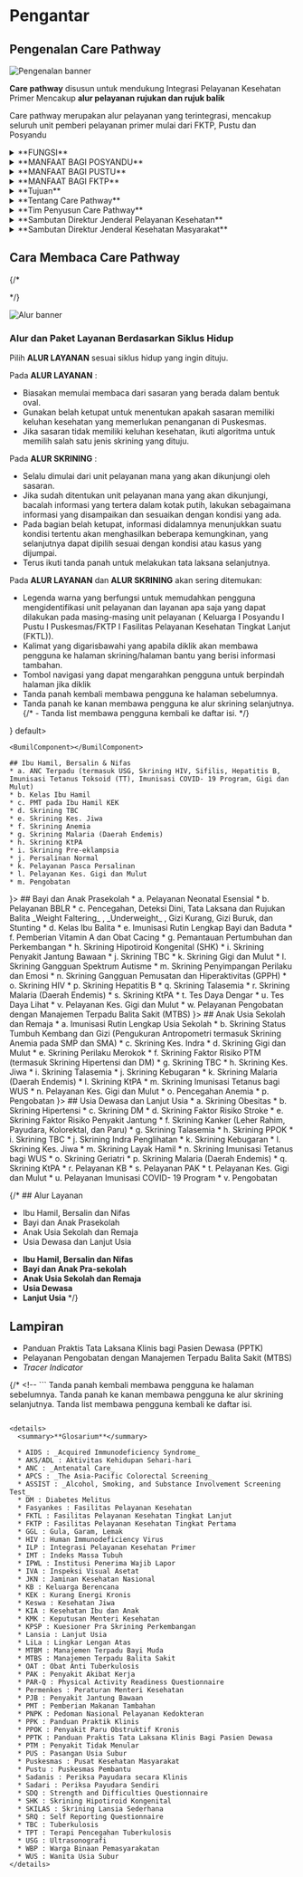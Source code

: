 
# Pengantar
 

## Pengenalan Care Pathway

![Pengenalan banner](/cp/PDF1_SVG2.svg)

**Care pathway** disusun untuk mendukung Integrasi Pelayanan Kesehatan Primer Mencakup **alur pelayanan** **rujukan dan rujuk balik**

Care pathway merupakan alur pelayanan yang terintegrasi, mencakup seluruh unit pemberi pelayanan primer mulai dari FKTP, Pustu dan Posyandu

<details>
  <summary>**FUNGSI**</summary>

  Tools praktis bagi tenaga Puskesmas dan jaringannya (tenaga kesehatan dan kader) dalam pemberian pelayanan sesuai dengan siklus hidup
</details>

<details>
  <summary>**MANFAAT BAGI POSYANDU**</summary>

  Acuan kader posyandu dalam melakukan kunjungan rumah, edukasi, deteksi, dan pemantauan
</details>

<details>
  <summary>**MANFAAT BAGI PUSTU**</summary>

  Acuan dalam pelayanan kesehatan sesuai dengan kemampuan pelayanan di Pustu
</details>
<details>
  <summary>**MANFAAT BAGI FKTP**</summary>

  Melakukan pelayanan komprehensif sesuai standar dan kompetensi, acuan dalam penyusunan SPO dan pembinaan ke jaringan dibawahnya
</details>
<details>
  <summary>**Tujuan**</summary>

  1. Meningkatkan kualitas pelayanan yang berkesinambungan sesuai siklus hidup.
  2. Meningkatkan kemampuan dalam deteksi dini dan risiko penanganan dini.
  3. Meningkatkan hasil patient safety dan kenyamanan pasien.
  4. Optimalisasi penggunaan sumber daya.
</details>

<details>
  <summary>**Tentang Care Pathway**</summary>

  Latar belakang disusunnya Care Pathway karena adanya Transformasi Layanan Primer yang dilaksanakan dalam bentuk Integrasi Pelayanan Kesehatan  Primer  sebagai  salah  satu  fokus  penguatan  layanan  primer. Untuk  memenuhi  kebutuhan  pelayanan  masyarakat  di  setiap  siklus kehidupan  yang  mudah  diakses,  komprehensif,  berkualitas,  dan  terjangkau  sampai  pada  tingkat  masyarakat,  keluarga  dan  individu,  telah diterbitkan Keputusan Menteri Kesehatan Nomor 2015 Tahun 2023 tentang Petunjuk Teknis Integrasi Pelayanan Kesehatan Primer.
  
  Care Pathway merupakan alur bagi penyedia pelayanan kesehatan yang menggambarkan keterkaitan antara unit pelayanan di pelayanan primer  dan  pemberian  pelayanan  sesuai  dengan  kewenangan  dan  kompetensi  masing-masing  unit  pelayanan.  Care  Pathway  ini  disusun mengacu  pada  Petunjuk  Teknis  Integrasi  Pelayanan  Kesehatan  Primer  dan  telah  mendapatkan  masukan  dari  berbagai  lintas  program  di Kementerian Kesehatan, Organisasi Profesi dan Praktisi Kesehatan. Care Pathway yang dihadirkan sesuai dengan paket layanan dalam Integrasi Pelayanan Kesehatan Primer yang harus diberikan kepada masyarakat sesuai dengan siklus kehidupan dan dilengkapi dengan informasi tentang materi edukasi sebagai pendukung.
  
  Dengan tersedianya Care Pathway dalam Integrasi Pelayanan Kesehatan Primer ini, diharapkan tenaga kesehatan di FKTP maupun kader dapat memahami kegiatan-kegiatan pelayanan yang dapat diberikan di masing-masing unit pelayanan dan dapat menjalankan rujukan horizontal, rujukan vertikal maupun melakukan tata laksana rujukan balik dengan baik. Dalam Care Pathway ini, unit pelayanan dibedakan dengan warna-warna yang berbeda untuk memudahkan para pembaca mengidentifikasi unit pelayanan mana yang akan dikunjungi dan layanan apa saja yang terdapat pada unit pelayanan tersebut.
</details>

<details>
  <summary>**Tim Penyusun Care Pathway**</summary>
  
  Ucapan terima kasih disampaikan kepada semua pihak dan kontributor yang terlibat dalam pembahasan selama penyusunan Care Pathway ini:
  
  Pengarah: dr. Obrin Parulian, M.Kes (Direktur Pelayanan Kesehatan Primer)
  
  <details>
    <summary>Tim Penyusun:</summary>
    
    dr. Upik Rukmini, MKM; dr. Adi Pamungkas; dr. Gita Swisari, MKM; Sarto S.Kom, MKM; dr. Wing Irawati; drg. Naneu Retna Arfani; drg. Aditia Putri; dr. Era Renjana Diskamara; dr. Anandini Nindya Lestari Umar; dr. Vitis Finivera Syafitriningrum; dr. Saddam Adriansyah Sudarsono; Sri Nuraini, SKM; dr. Nadia Adelin; dr. Barbarani Satriyani Hayyu; dr. Siti Hardianty Yarika; Yuanita Rizky Inggarputri, SKM; Junetta Dirgahayu, SKM; Endro Kahono, SKM, M.Kes
  </details>
  
  <details>
    <summary>Kontributor (dalam urutan abjad):</summary>
    
    dr. Bertharia Romauli Sinaga (Dit. Gizi & KIA); Bunga M. Datu Linggi, SKM, M.Kes (Dit. P2PM); Cicilia Nurteta, SKM, M.Kes (Dit. P2PTM); dr. Cornelia Kelyombar (Dit. Pengelolaan Imunisasi); Dahlia Hutagaol, SKM, M.Kes (Dit. Gizi & KIA); dr. Edduwar Idul Riyadi, Sp.KJ (Dit. Kesehatan Jiwa); dr. Elcha Leonard (Sekretariat Komnas KIPI); dr. Endang Budi Hastuti (Dit. Pengelolaan Imunisasi); Evi Firna, SKM (Dit. Kesehatan Jiwa); dr. Farsely Mranani, MKM (Dit. Gizi & KIA); dr. Fatchanuraliyah, MKM (Dit. P2PTM); dr. Florentine Marthatilova (Dit. Gizi & KIA); dr. Fristika Mildya, M.K.K.K (Dit. Pengelolaan Imunisasi); dr. Herbert Sidabutar, Sp.KJ (Dit. Kesehatan Jiwa); dr. Iis Afandi (Dit. P2PTM); Inge Yuliane Susianto, S.Gz (Dit. Takel Kesmas); dr. Lily Banonah Rivai, M.Epid (Dit. Pengelolaan Imunisasi); Muhammad Rizka, S. Or. (Dit. UPL); Nanda Indah Permatasari, S.Gz (Dit. Gizi & KIA); dr. Nindya Savitri, MKM (Dit. UPL); Nurasni, SKM (Dit. P2PM); Nurul Badriyah, SKM (Dit. P2PM); dr. Pratano (Dit. P2PTM); dr. Prihandriyo Sri Hijranti, M. Epid (Dit. P2PTM); Putra Fajar Angkasa, SKM (Sekretariat Komnas KIPI); dr. Rainy Fathiyah, MKM (Dit. P2PTM); Ratih Oktri Nanda, SKM (Dit. Pengelolaan Imunisasi); dr. Ratna B. Hapsari, MKM (Dit. P2PM); dr. Rima Damayanti, M.Kes (Dit. Takel Kesmas); dr. Rivani Noor, MKM (Dit. Gizi & KIA); dr. Sherli Karolina, MKM (Dit. Pengelolaan Imunisasi); dr. Solihah Widyastuti, M.Epid (Dit. Pengelolaan Imunisasi); Sri Drisna Dewi, SKM, MPH (Dit. P2PM); dr. Sylviana Andinisari, MSc (Dit. P2PTM); dr. Theresia Sandra Diah Ratih, MHA (Dit. P2PTM);  dr.  Tiersa  Vera  Junita,  M.Epid  (Dit.  P2PTM);  dr.  Tiffany  Tiara  Pakasi,  MA  (Dit.  P2PM);  dr.  Uswatun  Hasanah,  M.Epid  (Dit.  P2PTM);  dr.  Yunita Arihandayani (Dit. Keswa)
  </details>
</details>

<details>
  <summary>**Sambutan Direktur Jenderal Pelayanan Kesehatan**</summary>
  
  
  Puji syukur kami ucapkan kehadirat Tuhan Yang Maha Esa karena atas limpahan rahmat-Nya, kita telah menyelesaikan Dokumen Manajemen Alur Pelayanan Kesehatan (Care Pathway) di Fasilitas Pelayanan Kesehatan Tingkat Pertama (FKTP). Dokumen ini terdiri dari dua bagian yaitu Alur Pelayanan (Care Pathway) mulai dari pelayanan promotif, preventif, dan skrining berdasarkan siklus hidup dan Alur Manajemen Kasus Klinis di FKTP menggunakan pendekatan gejala.
  
  Dokumen ini disusun untuk melengkapi buku petunjuk teknis Integrasi Pelayanan Kesehatan Primer yang disusun dalam bentuk alur untuk memberi acuan kepada dokter dan tenaga kesehatan dalam memberikan pelayanan di berbagai pelayanan primer dan jaringan di bawahnya secara komprehensif. Selanjutnya manajemen kasus  klinis  dibuat  dalam  bentuk  alur  klinis  yang  membantu  dokter  dan  tenaga  kesehatan  dalam  melakukan  penatalaksanaan  kasus  dari  gejala,  melakukan pemeriksaan, mendapatkan diagnosis yang tepat dan merencanakan terapi sesuai dengan kompetensi dan melakukan rujukan serta pelayanan rujuk balik.
  
  Manajemen Alur Pelayanan Kesehatan (Care Pathway) dapat dimulai di Posyandu, Puskesmas Pembantu (Pustu), Puskesmas, atau FKTP lainnya dengan melakukan edukasi, konseling, dan skrining sesuai kebutuhan pasien dan sesuai dengan kompetensi tenaga kesehatan yang memberikan pelayanan. Untuk tata laksana kasus hasil skrining yang positif atau pasien dengan keluhan atau gejala, dilakukan di FKTP yang memiliki dokter dengan menggunakan alur klinis.
  
  Alur klinis sebagai bagian dari Care Pathway ini disusun berdasarkan gejala, karena sebagai fasilitas pelayanan kesehatan kontak pertama, pasien biasanya datang ke FKTP dengan gejala atau keluhan, jadi sebagai titik awal penanganan pasien diawali dari gejala atau keluhan untuk skrining cepat, menegakkan diagnosis setelah melakukan pemeriksaan dan rencana tatalaksana pasien. Dokter akan diarahkan untuk mendapatkan diagnosis yang tepat dengan pendekatan berdasarkan gejala atau  keluhan  pasien.  Diawali  dengan  menilai  apakah  terdapat  tanda  kegawatdaruratan  dan  menanganinya.  Selanjutnya  melakukan  pemeriksaan  fisik  dan pemeriksaan penunjang sampai ditemukan diagnosis yang tepat dan merencanakan terapi sesuai diagnosis dan sesuai dengan kompetensi serta menentukan kapan pasien harus dirujuk.
  
  Manajemen Alur Pelayanan Kesehatan (Care Pathway) yang dilengkapi dengan alur klinis ini disusun mengacu pada standar pelayanan yang sudah ada seperti PNPK dan PPK dan pedoman lain yang berlaku. Alur pelayanan ini bersifat dinamis dan dapat dilakukan perbaikan secara berkala sesuai dengan kemajuan ilmu pengetahun dan kebutuhan kesehatan sehingga saran dan masukan dari para pengguna akan sangat bermanfaat demi perbaikan buku ini dimasa yang akan datang.
  
  Dengan adanya Manajemen Alur Pelayanan Kesehatan (Care Pathway) yang dilengkapi dengan alur klinis ini diharapkan pelayanan yang diberikan oleh dokter dan tenaga kesehatan di FKTP dapat lebih baik dan berkualitas serta memberikan dampak kepada kepuasan pasien dan penurunan rujukan kasus dari layanan primer ke layanan rujukan sehingga dapat mengurangi beban pembiayaan JKN di layanan rujukan. Semoga dokumen ini dimanfaatkan dengan baik dalam mendukung Transformasi Layanan Primer.
  
  Jakarta, 29 Desember 2023
  
  dr. Azhar Jaya, SKM, SH, MARS Direktur Jenderal Pelayanan Kesehatan
</details>

<details>
  <summary>**Sambutan Direktur Jenderal Kesehatan Masyarakat**</summary>
  
  Puji syukur kami ucapkan kehadirat Tuhan Yang Maha Esa karena atas limpahan rahmat-Nya, kami telah menyelesaikan Dokumen Care Pathway.  Care  Pathway  dalam  Integrasi  Pelayanan  Primer  merupakan  alur  bagi  penyedia  pelayanan  kesehatan  yang  menggambarkan keterkaitan antar unit layanan sesuai dengan kewenangan dan kompetensi masing-masing unit dimulai dari keluarga hingga fasilitas pelayanan kesehatan.
  
  Dokumen Care Pathway disusun dengan mengacu pada konsep Integrasi Pelayanan Kesehatan Primer (ILP) dan telah mendapatkan masukan dari berbagai lintas program di Kementerian Kesehatan dan Organisasi Profesi. Care Pathway dalam Integrasi Pelayanan Primer dihadirkan sesuai dengan klaster-klaster siklus hidup serta dilengkapi dengan informasi tambahan lain sebagai pendukung untuk memudahkan pembaca dalam memahami alur pelayanan primer terintegrasi.
  
  Dokumen ini disusun untuk melengkapi buku petunjuk teknis Integrasi Pelayanan Kesehatan Primer yang disusun dalam bentuk alur, sehingga diharapkan tenaga kesehatan maupun kader dapat memahami kegiatan pelayanan yang dapat diberikan di masing-masing unit pelayanan. Care Pathway diharapkan dapat menjadi acuan dalam memberikan pelayanan kesehatan secara komprehensif mulai dari promotif, preventif, kuratif dan rehabilitatif serta rujukan horizontal, rujukan vertikal, maupun melakukan tata laksana rujukan balik dengan baik.
  
  Care Pathway disusun sebagai salah satu upaya transformasi pelayanan kesehatan primer yang bertujuan penataan kembali pelayanan kesehatan primer yang telah ada, sehingga mampu melayani seluruh penduduk Indonesia dengan pelayanan kesehatan yang lengkap dan berkualitas.  Penataan  struktur  layanan  kesehatan  primer  tersebut  telah  dirangkum  pada  dokumen  Care  Pathway  yang  menggambarkan pendekatan baru dengan berorientasi pada kebutuhan layanan di setiap siklus kehidupan yang diberikan secara komprehensif dan terintegrasi antarunit layanan kesehatan.
  
  Dalam Care Pathway ini, setiap unit pelayanan telah diberikan warna yang berbeda untuk memudahkan para pembaca mengidentifikasi unit layanan mana yang akan dikunjungi dan pelayanan-pelayanan apa saja yang terdapat pada unit tersebut. Dengan adanya alur pelayanan ini diharapkan setiap individu memiliki pengetahuan dan dukungan yang dibutuhkan untuk mampu membuat keputusan dan berpartisipasi dalam perawatan kesehatannya sesuai strategi global pelayanan kesehatan berfokus pada individu (people center) untuk mewujudkan pelayanan kesehatan yang terintegrasi dan lebih komprehensif.
  
  Jakarta, 29 Desember 2023
  
  
  
  dr. Maria Endang Sumiwi, MPH Direktur Jenderal Kesehatan Masyarakat
</details>


## Cara Membaca Care Pathway

{/* <!-- Mulai dari halaman **DAFTAR ISI** -->
<!-- # Daftar Isi -->
<!-- ## Pengantar 
* Tentang Care Pathway 
* Tim Penyusun Care Pathway 
* Sambutan Dirjen Yankes 
* Sambutan Dirjen Kesmas 
* Cara Membaca Care Pathway 
* Glosarium 
* Daftar Isi  -->
<!-- ### Overview 
* Pengenalan Care Pathway 
* Paket Layanan: Siklus Hidup  --> */}

![Alur banner](/cp/PDF1_SVG10.svg)

### Alur dan Paket Layanan Berdasarkan Siklus Hidup

Pilih **ALUR LAYANAN** sesuai siklus hidup yang ingin dituju.

Pada **ALUR LAYANAN** :
- Biasakan memulai membaca dari sasaran yang berada dalam bentuk oval.
- Gunakan belah ketupat untuk menentukan apakah sasaran memiliki keluhan kesehatan yang memerlukan penanganan di Puskesmas.
- Jika sasaran tidak memiliki keluhan kesehatan, ikuti algoritma untuk memilih salah satu jenis skrining yang dituju.

Pada **ALUR SKRINING** :
- Selalu dimulai dari unit pelayanan mana yang akan dikunjungi oleh sasaran.
- Jika sudah ditentukan unit pelayanan mana yang akan dikunjungi, bacalah informasi yang tertera dalam kotak putih, lakukan sebagaimana informasi yang disampaikan dan sesuaikan dengan kondisi yang ada.
- Pada bagian belah ketupat, informasi didalamnya menunjukkan suatu kondisi tertentu akan menghasilkan beberapa kemungkinan, yang selanjutnya dapat dipilih sesuai dengan kondisi atau kasus yang dijumpai.
- Terus ikuti tanda panah untuk melakukan tata laksana selanjutnya. 

Pada **ALUR LAYANAN** dan **ALUR SKRINING** akan sering ditemukan:
- Legenda warna yang berfungsi untuk memudahkan pengguna mengidentifikasi unit pelayanan dan layanan apa saja yang dapat dilakukan pada masing-masing unit pelayanan ( Keluarga I Posyandu I Pustu I Puskesmas/FKTP I Fasilitas Pelayanan Kesehatan Tingkat Lanjut (FKTL)).
- Kalimat yang digarisbawahi yang apabila diklik akan membawa pengguna ke halaman skrining/halaman bantu yang berisi informasi tambahan.
- Tombol navigasi yang dapat mengarahkan pengguna untuk berpindah halaman jika diklik
- Tanda panah kembali membawa pengguna ke halaman sebelumnya.
- Tanda panah ke kanan membawa pengguna ke alur skrining selanjutnya.
{/* - Tanda list membawa pengguna kembali ke daftar isi. */}


<Tabs>
  <TabItem value="ibu" label={<BumilIcon />} default>
    
    <BumilComponent></BumilComponent>
    
    ## Ibu Hamil, Bersalin & Nifas
    * a. ANC Terpadu (termasuk USG, Skrining HIV, Sifilis, Hepatitis B, Imunisasi Tetanus Toksoid (TT), Imunisasi COVID- 19 Program, Gigi dan Mulut)
    * b. Kelas Ibu Hamil
    * c. PMT pada Ibu Hamil KEK
    * d. Skrining TBC
    * e. Skrining Kes. Jiwa
    * f. Skrining Anemia
    * g. Skrining Malaria (Daerah Endemis)
    * h. Skrining KtPA
    * i. Skrining Pre-eklampsia
    * j. Persalinan Normal
    * k. Pelayanan Pasca Persalinan
    * l. Pelayanan Kes. Gigi dan Mulut
    * m. Pengobatan
  </TabItem>
  <TabItem value="bayi" label={
    <BayiIcon />
  }>
    ## Bayi dan Anak Prasekolah
    * a. Pelayanan Neonatal Esensial
    * b. Pelayanan BBLR
    * c. Pencegahan, Deteksi Dini, Tata Laksana dan Rujukan Balita _Weight Faltering_ , _Underweight_ , Gizi Kurang, Gizi Buruk, dan Stunting
    * d. Kelas Ibu Balita
    * e. Imunisasi Rutin Lengkap Bayi dan Baduta
    * f. Pemberian Vitamin A dan Obat Cacing
    * g. Pemantauan Pertumbuhan dan Perkembangan
    * h. Skrining Hipotiroid Kongenital (SHK)
    * i. Skrining Penyakit Jantung Bawaan
    * j. Skrining TBC
    * k. Skrining Gigi dan Mulut
    * l. Skrining Gangguan Spektrum Autisme
    * m. Skrining Penyimpangan Perilaku dan Emosi
    * n. Skrining Gangguan Pemusatan dan Hiperaktivitas (GPPH)
    * o. Skrining HIV
    * p. Skrining Hepatitis B
    * q. Skrining Talasemia
    * r. Skrining Malaria (Daerah Endemis)
    * s. Skrining KtPA
    * t. Tes Daya Dengar
    * u. Tes Daya Lihat
    * v. Pelayanan Kes. Gigi dan Mulut
    * w. Pelayanan Pengobatan dengan Manajemen Terpadu Balita Sakit (MTBS)
  </TabItem>
  <TabItem value="anak" label={
    <SekolahIcon />}>
    ## Anak Usia Sekolah dan Remaja
    * a. Imunisasi Rutin Lengkap Usia Sekolah
    * b. Skrining Status Tumbuh Kembang dan Gizi (Pengukuran Antropometri termasuk Skrining Anemia pada SMP dan SMA)
    * c. Skrining Kes. Indra
    * d. Skrining Gigi dan Mulut
    * e. Skrining Perilaku Merokok
    * f. Skrining Faktor Risiko PTM (termasuk Skrining Hipertensi dan DM)
    * g. Skrining TBC
    * h. Skrining Kes. Jiwa
    * i. Skrining Talasemia
    * j. Skrining Kebugaran
    * k. Skrining Malaria (Daerah Endemis)
    * l. Skrining KtPA
    * m. Skrining Imunisasi Tetanus bagi WUS
    * n. Pelayanan Kes. Gigi dan Mulut
    * o. Pencegahan Anemia
    * p. Pengobatan
  </TabItem>
  <TabItem value="dewasa" label={
    <DewasaIcon />}>
    ## Usia Dewasa dan Lanjut Usia
    * a. Skrining Obesitas
    * b. Skrining Hipertensi
    * c. Skrining DM
    * d. Skrining Faktor Risiko Stroke
    * e. Skrining Faktor Risiko Penyakit Jantung
    * f. Skrining Kanker (Leher Rahim, Payudara, Kolorektal, dan Paru)
    * g. Skrining Talasemia
    * h. Skrining PPOK
    * i. Skrining TBC
    * j. Skrining Indra Penglihatan
    * k. Skrining Kebugaran
    * l. Skrining Kes. Jiwa
    * m. Skrining Layak Hamil
    * n. Skrining Imunisasi Tetanus bagi WUS
    * o. Skrining Geriatri
    * p. Skrining Malaria (Daerah Endemis)
    * q. Skrining KtPA
    * r. Pelayanan KB
    * s. Pelayanan PAK
    * t. Pelayanan Kes. Gigi dan Mulut
    * u. Pelayanan Imunisasi COVID- 19 Program
    * v. Pengobatan
  </TabItem>
</Tabs>


{/* ## Alur Layanan
* Ibu Hamil, Bersalin dan Nifas 
* Bayi dan Anak Prasekolah 
* Anak Usia Sekolah dan Remaja 
* Usia Dewasa dan Lanjut Usia 


- **Ibu Hamil, Bersalin dan Nifas**  
- **Bayi dan Anak Pra-sekolah**  
- **Anak Usia Sekolah dan Remaja**  
- **Usia Dewasa**  
- **Lanjut Usia** */}


## Lampiran
* Panduan Praktis Tata Laksana Klinis bagi Pasien Dewasa (PPTK)
* Pelayanan Pengobatan dengan Manajemen Terpadu Balita Sakit (MTBS)
* _Tracer Indicator_

{/* <!-- ```
Tanda panah kembali membawa pengguna ke halaman sebelumnya.
Tanda panah ke kanan membawa pengguna ke alur skrining selanjutnya.
Tanda list membawa pengguna kembali ke daftar isi.
``` --> */}

<details>
  <summary>**Glosarium**</summary>
  
  * AIDS : _Acquired Immunodeficiency Syndrome_
  * AKS/ADL : Aktivitas Kehidupan Sehari-hari
  * ANC : _Antenatal Care_
  * APCS : _The Asia-Pacific Colorectal Screening_
  * ASSIST : _Alcohol, Smoking, and Substance Involvement Screening Test_
  * DM : Diabetes Melitus
  * Fasyankes : Fasilitas Pelayanan Kesehatan
  * FKTL : Fasilitas Pelayanan Kesehatan Tingkat Lanjut
  * FKTP : Fasilitas Pelayanan Kesehatan Tingkat Pertama
  * GGL : Gula, Garam, Lemak
  * HIV : Human Immunodeficiency Virus
  * ILP : Integrasi Pelayanan Kesehatan Primer
  * IMT : Indeks Massa Tubuh
  * IPWL : Institusi Penerima Wajib Lapor
  * IVA : Inspeksi Visual Asetat
  * JKN : Jaminan Kesehatan Nasional
  * KB : Keluarga Berencana
  * KEK : Kurang Energi Kronis
  * Keswa : Kesehatan Jiwa
  * KIA : Kesehatan Ibu dan Anak
  * KMK : Keputusan Menteri Kesehatan
  * KPSP : Kuesioner Pra Skrining Perkembangan
  * Lansia : Lanjut Usia
  * LiLa : Lingkar Lengan Atas
  * MTBM : Manajemen Terpadu Bayi Muda
  * MTBS : Manajemen Terpadu Balita Sakit
  * OAT : Obat Anti Tuberkulosis
  * PAK : Penyakit Akibat Kerja
  * PAR-Q : Physical Activity Readiness Questionnaire
  * Permenkes : Peraturan Menteri Kesehatan
  * PJB : Penyakit Jantung Bawaan
  * PMT : Pemberian Makanan Tambahan
  * PNPK : Pedoman Nasional Pelayanan Kedokteran
  * PPK : Panduan Praktik Klinis
  * PPOK : Penyakit Paru Obstruktif Kronis
  * PPTK : Panduan Praktis Tata Laksana Klinis Bagi Pasien Dewasa
  * PTM : Penyakit Tidak Menular
  * PUS : Pasangan Usia Subur
  * Puskesmas : Pusat Kesehatan Masyarakat
  * Pustu : Puskesmas Pembantu
  * Sadanis : Periksa Payudara secara Klinis
  * Sadari : Periksa Payudara Sendiri
  * SDQ : Strength and Difficulties Questionnaire
  * SHK : Skrining Hipotiroid Kongenital
  * SKILAS : Skrining Lansia Sederhana
  * SRQ : Self Reporting Questionnaire
  * TBC : Tuberkulosis
  * TPT : Terapi Pencegahan Tuberkulosis
  * USG : Ultrasonografi
  * WBP : Warga Binaan Pemasyarakatan
  * WUS : Wanita Usia Subur
</details>
